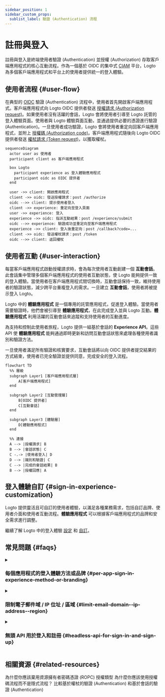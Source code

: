 ```yaml
---
sidebar_position: 1
sidebar_custom_props:
  sublist_label: 驗證 (Authentication) 流程
---
```


# 註冊與登入

註冊與登入是終端使用者驗證 (Authentication) 並授權 (Authorization) 存取客戶端應用程式的核心互動流程。作為一個基於 OIDC 的集中式 [CIAM](https://auth.wiki/iam) 平台，Logto 為多個客戶端應用程式和平台上的使用者提供統一的登入體驗。

## 使用者流程 \{#user-flow}

在典型的 [OIDC](https://auth.wiki/openid-connect) 驗證 (Authentication) 流程中，使用者首先開啟客戶端應用程式。客戶端應用程式向 Logto OIDC 提供者發送 [授權請求 (Authorization request)](https://auth.wiki/authorization-request)。如果使用者沒有活躍的會話，Logto 會將使用者引導至 Logto 託管的登入體驗頁面。使用者與 Logto 體驗頁面互動，並通過提供必要的憑證進行驗證 (Authentication)。一旦使用者成功驗證，Logto 會將使用者重定向回客戶端應用程式，並附上 [授權碼 (Authorization code)](https://auth.wiki/authorization-code-flow#how-does-authorization-code-flow-work)。客戶端應用程式隨後向 Logto OIDC 提供者發送 [權杖請求 (Token request)](https://auth.wiki/token-request)，以獲取權杖。

```mermaid
sequenceDiagram
  actor user as 使用者
  participant client as 客戶端應用程式

  box Logto
    participant experience as 登入體驗應用程式
    participant oidc as OIDC 提供者
  end

  user ->> client: 開啟應用程式
  client ->> oidc: 發送授權請求：post /authorize
  oidc -->> client: 提示使用者登入
  client ->> experience: 重定向至登入頁面
  user ->> experience: 登入
  experience ->> oidc: 指派互動結果：post /experience/submit
  oidc -->> experience: 驗證成功並重定向至客戶端應用程式
  experience ->> client: 登入後重定向：post /callback?code=...
  client ->> oidc: 發送權杖請求：post /token
  oidc -->> client: 返回權杖
```

## 使用者互動 \{#user-interaction}

每當客戶端應用程式啟動授權請求時，會為每次使用者互動創建一個 **互動會話**。此會話集中管理多個客戶端應用程式的使用者互動狀態，使 Logto 能夠提供一致的登入體驗。當使用者在客戶端應用程式間切換時，互動會話保持一致，維持使用者的驗證狀態，減少跨平台重複登入的需求。一旦建立 **互動會話**，使用者將被提示登入 Logto。

Logto 中的 **體驗應用程式** 是一個專用的託管應用程式，促進登入體驗。當使用者需要驗證時，他們會被引導至 **體驗應用程式**，在此完成登入並與 Logto 互動。**體驗應用程式** 利用活躍的互動會話來追蹤和支持使用者的互動進度。

為支持和控制此使用者旅程，Logto 提供一組基於會話的 **Experience API**。這些 API 使 **體驗應用程式** 能夠通過即時更新和訪問互動會話狀態來處理各種使用者識別和驗證方法。

一旦使用者滿足所有驗證和核實要求，互動會話將以向 OIDC 提供者提交結果的方式結束，使用者已完全驗證並提供同意，完成安全的登入流程。

```mermaid
flowchart TD
  %% 層級
  subgraph Layer1 [客戶端應用程式層]
      A[客戶端應用程式]
  end

  subgraph Layer2 [互動管理層]
      B[OIDC 提供者]
      C[互動會話]
  end

  subgraph Layer3 [體驗層]
      D[體驗應用程式]
  end

  %% 連接
  A --> |授權請求| B
  B --> |會話狀態| C
  C -.-> |使用者登入| D
  D --> |識別和驗證| C
  C --> |完成的會話結果| B
  B --> |授權回應| A
```

## 登入體驗自訂 \{#sign-in-experience-customization}

Logto 提供靈活且可自訂的使用者體驗，以滿足各種業務需求，包括自訂品牌、使用者介面和使用者互動流程。**體驗應用程式** 可以根據客戶端應用程式的品牌和安全需求進行調整。

繼續了解 Logto 中的登入體驗 [設定](/end-user-flows/sign-up-and-sign-in/sign-up) 和 [自訂](/customization)。

## 常見問題 \{#faqs}

<details>
  <summary>

### 每個應用程式的登入體驗方法或品牌 \{#per-app-sign-in-experience-method-or-branding}

</summary>

對於需要不同登入體驗或品牌的應用程式，Logto 也支持每個應用程式的自訂。查看 [應用程式設定](/customization/match-your-brand/#app-specific-branding) 以獲取更多詳細資訊。

</details>
<details>
  <summary>

### 限制電子郵件域 / IP 位址 / 區域 \{#limit-email-domain--ip-address--region}

</summary>

對於基於屬性的存取控制，例如根據電子郵件域、IP 位址或區域限制登入，你可以使用 Logto 的 [自訂權杖宣告 (Custom token claims)](/developers/custom-token-claims/) 功能，根據使用者屬性拒絕或允許授權請求。

</details>
<details>
  <summary>

### 無頭 API 用於登入和註冊 \{#headless-api-for-sign-in-and-sign-up}

</summary>

目前，Logto 不提供用於登入和註冊的無頭 API。然而，你可以使用 [自帶 UI (Bring your own UI)](/customization/bring-your-ui/) 來自訂登入和註冊體驗。

</details>

## 相關資源 \{#related-resources}

<Url href="https://blog.logto.io/deprecated-ropc-grant-type">
  為什麼你應該棄用資源擁有者密碼憑證 (ROPC) 授權類型
</Url>

<Url href="https://blog.logto.io/implicit-flow-is-dead">
  為什麼你應該使用授權碼流程而不是隱式流程？
</Url>

<Url href="https://blog.logto.io/token-based-authentication-vs-session-based-authentication">
  比較基於權杖的驗證 (Authentication) 和基於會話的驗證 (Authentication)
</Url>
